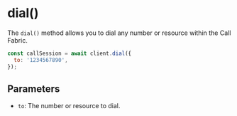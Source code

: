 # dial()

The `dial()` method allows you to dial any number or resource within the Call Fabric.

```javascript
const callSession = await client.dial({
  to: '1234567890',
});
```

## Parameters

- `to`: The number or resource to dial.